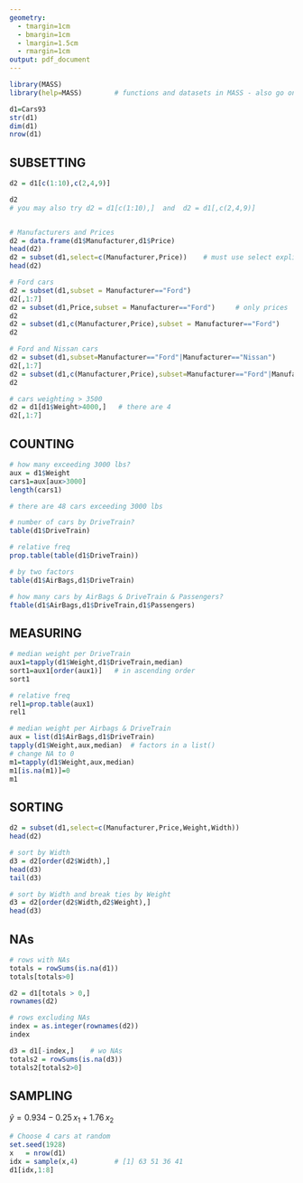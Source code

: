 ```yaml
---
geometry:
  - tmargin=1cm
  - bmargin=1cm
  - lmargin=1.5cm
  - rmargin=1cm
output: pdf_document
---
```


```r
library(MASS)
library(help=MASS)        # functions and datasets in MASS - also go online
```

```r
d1=Cars93
str(d1)
dim(d1)
nrow(d1)
```

## SUBSETTING
```r
d2 = d1[c(1:10),c(2,4,9)]
```

```r
d2
# you may also try d2 = d1[c(1:10),]  and  d2 = d1[,c(2,4,9)]


# Manufacturers and Prices
d2 = data.frame(d1$Manufacturer,d1$Price)
head(d2)
d2 = subset(d1,select=c(Manufacturer,Price))    # must use select explicitly
head(d2)

# Ford cars
d2 = subset(d1,subset = Manufacturer=="Ford")
d2[,1:7]
d2 = subset(d1,Price,subset = Manufacturer=="Ford")     # only prices
d2
d2 = subset(d1,c(Manufacturer,Price),subset = Manufacturer=="Ford")
d2

# Ford and Nissan cars
d2 = subset(d1,subset=Manufacturer=="Ford"|Manufacturer=="Nissan")
d2[,1:7]
d2 = subset(d1,c(Manufacturer,Price),subset=Manufacturer=="Ford"|Manufacturer=="Nissan")
d2

# cars weighting > 3500
d2 = d1[d1$Weight>4000,]   # there are 4
d2[,1:7]
```

## COUNTING
```r
# how many exceeding 3000 lbs?
aux = d1$Weight
cars1=aux[aux>3000]
length(cars1)   

# there are 48 cars exceeding 3000 lbs

# number of cars by DriveTrain? 
table(d1$DriveTrain) 

# relative freq
prop.table(table(d1$DriveTrain))

# by two factors
table(d1$AirBags,d1$DriveTrain)

# how many cars by AirBags & DriveTrain & Passengers?
ftable(d1$AirBags,d1$DriveTrain,d1$Passengers)
```

## MEASURING
```r
# median weight per DriveTrain
aux1=tapply(d1$Weight,d1$DriveTrain,median)
sort1=aux1[order(aux1)]   # in ascending order
sort1

# relative freq
rel1=prop.table(aux1)
rel1

# median weight per Airbags & DriveTrain
aux = list(d1$AirBags,d1$DriveTrain)
tapply(d1$Weight,aux,median)  # factors in a list()
# change NA to 0
m1=tapply(d1$Weight,aux,median)
m1[is.na(m1)]=0
m1
```


## SORTING
```r
d2 = subset(d1,select=c(Manufacturer,Price,Weight,Width))
head(d2)

# sort by Width
d3 = d2[order(d2$Width),]
head(d3)
tail(d3)

# sort by Width and break ties by Weight
d3 = d2[order(d2$Width,d2$Weight),]
head(d3)
```

## NAs

```r
# rows with NAs
totals = rowSums(is.na(d1))
totals[totals>0]

d2 = d1[totals > 0,]
rownames(d2) 

# rows excluding NAs
index = as.integer(rownames(d2))  
index

d3 = d1[-index,]    # wo NAs
totals2 = rowSums(is.na(d3))
totals2[totals2>0]
```

\newpage

## SAMPLING

$\hat{y} = 0.934 - 0.25\,x_1 + 1.76\,x_2$

```r
# Choose 4 cars at random
set.seed(1928)                  
x   = nrow(d1)
idx = sample(x,4)         # [1] 63 51 36 41
d1[idx,1:8]
```
